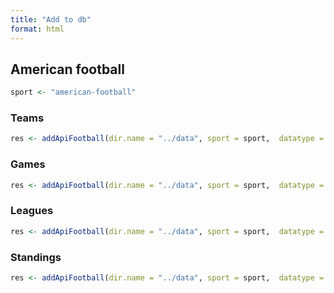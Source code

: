 ```yaml
---
title: "Add to db"
format: html
---
```


## American football

```r
sport <- "american-football"
```

### Teams

```r
res <- addApiFootball(dir.name = "../data", sport = sport,  datatype = "teams", season = 2022, league = 1, api.key = "your_api_key")
```

### Games

```r
res <- addApiFootball(dir.name = "../data", sport = sport,  datatype = "games", season = 2023, league = 1, api.key = "your_api_key")
```

### Leagues

```r
res <- addApiFootball(dir.name = "../data", sport = sport,  datatype = "leagues", api.key = "your_api_key")
```

### Standings

```r
res <- addApiFootball(dir.name = "../data", sport = sport,  datatype = "standings", season = "2023", league = 1, api.key = "your_api_key")
```
